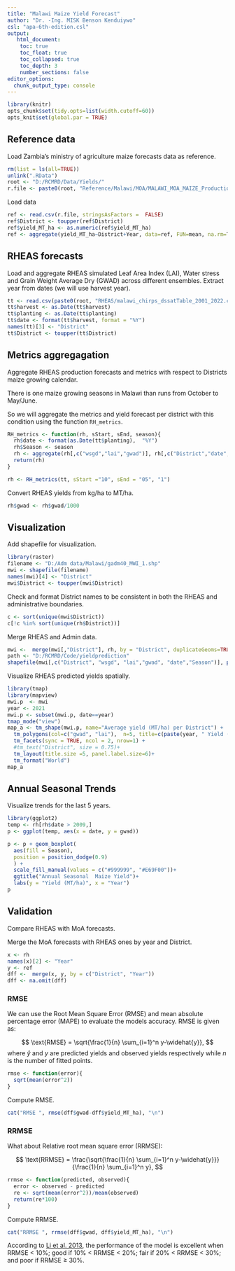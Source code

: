 ```yaml
---
title: "Malawi Maize Yield Forecast"
author: "Dr. -Ing. MISK Benson Kenduiywo"
csl: "apa-6th-edition.csl"
output: 
   html_document:
    toc: true
    toc_float: true
    toc_collapsed: true
    toc_depth: 3
    number_sections: false
editor_options: 
  chunk_output_type: console
---
```


```r
library(knitr)
opts_chunk$set(tidy.opts=list(width.cutoff=60))
opts_knit$set(global.par = TRUE)
```

## Reference data

Load Zambia's ministry of agriculture maize forecasts data as reference.

```r
rm(list = ls(all=TRUE))
unlink(".RData")
root <- "D:/RCMRD/Data/Yields/"
r.file <- paste0(root, "Reference/Malawi/MOA/MALAWI_MOA_MAIZE_Production data.csv")
```

Load data

```r
ref <- read.csv(r.file, stringsAsFactors =  FALSE)
ref$District <- toupper(ref$District)
ref$yield_MT_ha <- as.numeric(ref$yield_MT_ha)
ref <- aggregate(yield_MT_ha~District+Year, data=ref, FUN=mean, na.rm=T)
```


## RHEAS forecasts

Load and aggregate RHEAS simulated Leaf Area Index (LAI), Water stress and Grain Weight Average Dry (GWAD) across different ensembles. Extract year from dates (we will use harvest year).

```r
tt <- read.csv(paste0(root, "RHEAS/malawi_chirps_dssatTable_2001_2022.csv"), stringsAsFactors =  FALSE)
tt$harvest <- as.Date(tt$harvest)
tt$planting <- as.Date(tt$planting)
tt$date <- format(tt$harvest, format = "%Y")
names(tt)[3] <- "District"
tt$District <- toupper(tt$District)
```


## Metrics aggregagation

Aggregate RHEAS production forecasts and metrics with respect to Districts maize growing calendar. 

There is one maize growing seasons in Malawi than runs from October to May/June.

So we will aggregate the metrics and yield forecast per district with this condition using the function `RH_metrics`.

```r
RH_metrics <- function(rh, sStart, sEnd, season){
  rh$date <- format(as.Date(tt$planting),  "%Y")
  rh$Season <- season
  rh <- aggregate(rh[,c("wsgd","lai","gwad")], rh[,c("District","date", "Season")], mean, na.rm=T)
  return(rh)
}

rh <- RH_metrics(tt, sStart ="10", sEnd = "05", "1")

```

Convert RHEAS yields from kg/ha to MT/ha.

```r
rh$gwad <- rh$gwad/1000
```


## Visualization

Add shapefile for visualization.

```r
library(raster)
filename <- "D:/Adm data/Malawi/gadm40_MWI_1.shp"
mwi <- shapefile(filename)
names(mwi)[4] <- "District"
mwi$District <- toupper(mwi$District)
```


Check and format District names to be consistent in both the RHEAS and administrative boundaries.

```r
c <- sort(unique(mwi$District))
c[!c %in% sort(unique(rh$District))]
```

 Merge RHEAS and Admin data.
 
```r
mwi <-  merge(mwi[,"District"], rh, by = "District", duplicateGeoms=TRUE)
path <- "D:/RCMRD/Code/yieldprediction"
shapefile(mwi[,c("District", "wsgd", "lai","gwad", "date","Season")], paste0(path,"/malawi/malawi_Maize_Forecasts.shp"),overwrite=T)

```


Visualize RHEAS predicted yields spatially. 

```r
library(tmap)
library(mapview)
mwi.p  <- mwi
year <- 2021
mwi.p <- subset(mwi.p, date==year)
tmap_mode("view")
map_a <- tm_shape(mwi.p, name="Average yield (MT/ha) per District") +
  tm_polygons(col=c("gwad", "lai"),  n=5, title=c(paste(year, " Yield (MT/ha)"), "Leaf Area Index")) +
  tm_facets(sync = TRUE, ncol = 2, nrow=1) +
  #tm_text("District", size = 0.75)+
  tm_layout(title.size =5, panel.label.size=6)+
  tm_format("World")
map_a

```


## Annual Seasonal Trends

Visualize trends for the last 5 years.
 
```r
library(ggplot2)
temp <- rh[rh$date > 2009,]
p <- ggplot(temp, aes(x = date, y = gwad))

p <- p + geom_boxplot(
  aes(fill = Season),
  position = position_dodge(0.9) 
  ) +
  scale_fill_manual(values = c("#999999", "#E69F00"))+
  ggtitle("Annual Seasonal  Maize Yield")+
  labs(y = "Yield (MT/ha)", x = "Year")
p

```
 
 
## Validation

Compare RHEAS with MoA forecasts.

Merge the MoA forecasts with RHEAS ones by year and District.

```r
x <- rh
names(x)[2] <- "Year"
y <- ref
dff <-  merge(x, y, by = c("District", "Year"))
dff <- na.omit(dff)
```


### RMSE

We can use the Root Mean Square Error (RMSE)  and mean absolute percentage error (MAPE) to evaluate the models accuracy. RMSE is given as:

$$
\text{RMSE} = \sqrt{\frac{1}{n} \sum_{i=1}^n y-\widehat{y}},
$$
where $\widehat{y}$  and $y$ are predicted yields and observed yields respectively while *n* is the number of fitted points.

```r
rmse <- function(error){
  sqrt(mean(error^2))
}

```

Compute RMSE.

```r

cat("RMSE ", rmse(dff$gwad-dff$yield_MT_ha), "\n")

```

### RRMSE

What about Relative root mean square error (RRMSE):

$$
\text{RRMSE} = \frac{\sqrt{\frac{1}{n} \sum_{i=1}^n y-\widehat{y}}}{\frac{1}{n} \sum_{i=1}^n y},
$$


```r
rrmse <- function(predicted, observed){
  error <- observed - predicted
  re <- sqrt(mean(error^2))/mean(observed)
  return(re*100)
}
```


Compute RRMSE.

```r

cat("RRMSE ", rrmse(dff$gwad, dff$yield_MT_ha), "\n")

```

According to [Li et al. 2013](ttp://dx.doi.org/10.1016/j.enconman.2013.03.004), the performance of the model is excellent when RRMSE < 10%; good if 10\% < RRMSE < 20\%; fair if 20\% < RRMSE < 30\%; and poor if RRMSE ≥ 30\%.


 